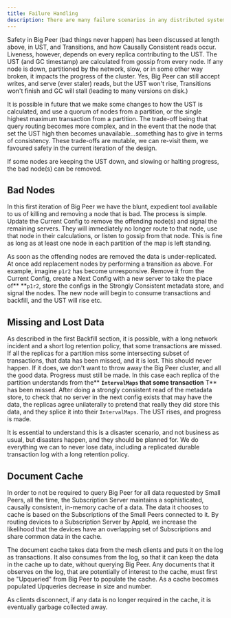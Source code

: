 ```yaml
---
title: Failure Handling
description: There are many failure scenarios in any distributed system. Big Peer leans heavily on a durable transaction log for many failure scenarios, and replicated copies of data for many others.
---
```



 Safety in Big Peer (bad things never happen) has been discussed at length above, in UST, and Transitions, and how Causally Consistent reads occur. Liveness, however, depends on every replica contributing to the UST. The UST (and GC timestamp) are calculated from gossip from every node. If any node is down, partitioned by the network, slow, or in some other way broken, it impacts the progress of the cluster. Yes, Big Peer can still accept writes, and serve (ever staler) reads, but the UST won't rise, Transitions won't finish and GC will stall (leading to many versions on disk.)

It is possible in future that we make some changes to how the UST is calculated, and use a quorum of nodes from a partition, or the single highest maximum transaction from a partition. The trade-off being that query routing becomes more complex, and in the event that the node that set the UST high then becomes unavailable...something has to give in terms of consistency. These trade-offs are mutable, we can re-visit them, we favoured safety in the current iteration of the design.

If some nodes are keeping the UST down, and slowing or halting progress, the bad node(s) can be removed.

## Bad Nodes

In this first iteration of Big Peer we have the blunt, expedient tool available to us of killing and removing a node that is bad. The process is simple. Update the Current Config to remove the offending node(s) and signal the remaining servers. They will immediately no longer route to that node, use that node in their calculations, or listen to gossip from that node. This is fine as long as at least one node in each partition of the map is left standing.

As soon as the offending nodes are removed the data is under-replicated. At once add replacement nodes by performing a transition as above. For example, imagine `p1r2` has become unresponsive. Remove it from the Current Config, create a Next Config with a new server to take the place of** **`p1r2`, store the configs in the Strongly Consistent metadata store, and signal the nodes. The new node will begin to consume transactions and backfill, and the UST will rise etc.

## Missing and Lost Data

As described in the first Backfill section, it is possible, with a long network incident and a short log retention policy, that some transactions are missed. If all the replicas for a partition miss some intersecting subset of transactions, that data has been missed, and it is lost. This should never happen. If it does, we don't want to throw away the Big Peer cluster, and all the good data. Progress must still be made. In this case each replica of the partition understands from the** **`IntervalMaps` that some transaction** T** has been missed. After doing a strongly consistent read of the metadata store, to check that no server in the next config exists that may have the data, the replicas agree unilaterally to pretend that really they did store this data, and they splice it into their `IntervalMaps`. The UST rises, and progress is made.

It is essential to understand this is a disaster scenario, and not business as usual, but disasters happen, and they should be planned for. We do everything we can to never lose data, including a replicated durable transaction log with a long retention policy.

## Document Cache

In order to not be required to query Big Peer for all data requested by Small Peers, all the time, the Subscription Server maintains a sophisticated, causally consistent, in-memory cache of a data. The data it chooses to cache is based on the Subscriptions of the Small Peers connected to it. By routing devices to a Subscription Server by AppId, we increase the likelihood that the devices have an overlapping set of Subscriptions and share common data in the cache.

The document cache takes data from the mesh clients and puts it on the log as transactions. It also consumes from the log, so that it can keep the data in the cache up to date, without querying Big Peer. Any documents that it observes on the log, that are potentially of interest to the cache, must first be "Upqueried" from Big Peer to populate the cache. As a cache becomes populated Upqueries decrease in size and number.

As clients disconnect, if any data is no longer required in the cache, it is eventually garbage collected away.
